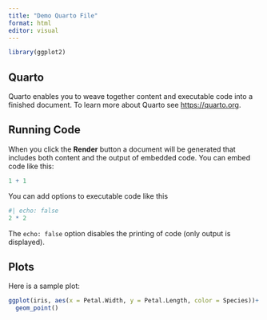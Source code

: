 ```yaml
---
title: "Demo Quarto File"
format: html
editor: visual
---
```


```r
library(ggplot2)
```

## Quarto

Quarto enables you to weave together content and executable code into a finished document. To learn more about Quarto see <https://quarto.org>.

## Running Code

When you click the **Render** button a document will be generated that includes both content and the output of embedded code. You can embed code like this:

```r
1 + 1
```

You can add options to executable code like this

```r
#| echo: false
2 * 2
```

The `echo: false` option disables the printing of code (only output is displayed).

## Plots

Here is a sample plot:

```r
ggplot(iris, aes(x = Petal.Width, y = Petal.Length, color = Species))+ 
  geom_point()
```
